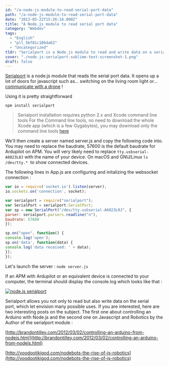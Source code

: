 ```yaml
---
id: "/a-node-js-module-to-read-serial-port-data"
path: "/a-node-js-module-to-read-serial-port-data"
date: "2013-05-22T15:26:16.000Z"
title: "A Node.js module to read serial port data"
category: "Webdev"
tags: 
  - "English"
  - "pll_5bf81c186da63"
  - "Uncategorized"
tldr: "Serialport is a Node.js module to read and write data on a serial port, here's a quick overview of its usage with a an APM board with Ardupilot software."
cover: "./node.js-serialport-sublime-text-screenshot-1.png"
draft: false
---
```


[Serialport](https://npmjs.org/package/serialport) is a node.js module that reads the serial port data. It opens up a lot of doors for javascript such as... switching on the living room light or... [communicate with a drone](/posts/en/portfolio-item/uav-ground-control-station-web-app-with-node-serialport/) !

Using it is pretty straightforward

`npm install serialport`

> Serialport installation requires python 2.x and Xcode command line tools For the Command line tools, no need to download the whole Xcode app (which is a few Gygabytes), you may download only the command line tools [here](https://github.com/kennethreitz/osx-gcc-installer#option-1-downloading-pre-built-binaries) 

We'll then create a server named server.js and copy the following code into. You may need to replace the baudrate, 57600 is the default baudrate for Ardupilot on APM. You will very likely need to replace `tty.usbserial-A6023L0J` with the name of your device. On macOS and GNU/Linux `ls /dev/tty.*`  to show connected devices.

The following lines in App.js are configuring and initalizing the websocket connection : 


```javascript
var io = require('socket.io').listen(server); 
io.sockets.on('connection', socket);

var serialport = require("serialport");
var SerialPort = serialport.SerialPort;
var sp = new SerialPort("/dev/tty.usbserial-A6023L0J", {
parser: serialport.parsers.readline("n"),
baudrate: 57600
});

sp.on("open", function() {
console.log('open');
sp.on('data', function(data) {
console.log('data received: ' + data);
});
});
```

Let's launch the server : `node server.js`

If an APM with Ardupilot or an equivalent device is connected to your computer, the terminal should display the console.log which looks like that :

[![node.js serialport](./Screen-shot-2013-05-30-at-11.32.53-AM.png)](/posts/wp-content/uploads/2013/05/Screen-shot-2013-05-30-at-11.32.53-AM.png)

Serialport allows you not only to read but also write data on the serial port, which let envision many possible uses. If you are interested, here are two interesting posts on the subject. The first one about controlling an Arduino with Node.js and the second one on Javascript and Robotics by the Author of the serialport module :

[http://brandontilley.com/2012/03/02/controlling-an-arduino-from-nodejs.html](http://brandontilley.com/2012/03/02/controlling-an-arduino-from-nodejs.html)

[http://voodootikigod.com/nodebots-the-rise-of-js-robotics](http://voodootikigod.com/nodebots-the-rise-of-js-robotics)
